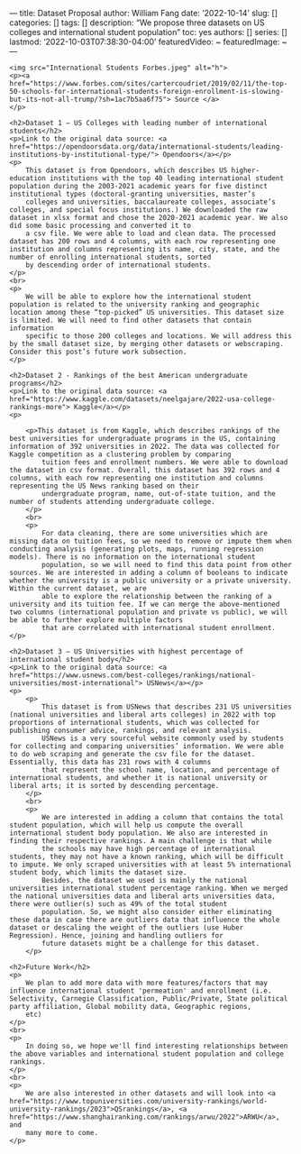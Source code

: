 --- title: Dataset Proposal 
author: William Fang 
date: '2022-10-14' 
slug: [] 
categories: [] 
tags: [] 
description: "We propose three datasets on US colleges and international student population" 
toc: yes 
authors: [] 
series: [] 
lastmod: '2022-10-03T07:38:30-04:00'
featuredVideo: ~ 
featuredImage: ~ 
---


<div id="TOC">
    <img src="International Students Forbes.jpeg" alt="h">
    <p><a href="https://www.forbes.com/sites/cartercoudriet/2019/02/11/the-top-50-schools-for-international-students-foreign-enrollment-is-slowing-but-its-not-all-trump/?sh=1ac7b5aa6f75"> Source </a>
    </p>

</div>

<div id="steps-for-netlify-setup-only-one-team-member-should-do-this" class="section level2">
    <h2>Dataset 1 – US Colleges with leading number of international students</h2>
    <p>Link to the original data source: <a href="https://opendoorsdata.org/data/international-students/leading-institutions-by-institutional-type/"> Opendoors</a></p>
    <p>
        This dataset is from Opendoors, which describes US higher-education institutions with the top 40 leading international student population during the 2003-2021 academic years for five distinct institutional types (doctoral-granting universities, master’s
        colleges and universities, baccalaureate colleges, associate’s colleges, and special focus institutions.) We downloaded the raw dataset in xlsx format and chose the 2020-2021 academic year. We also did some basic processing and converted it to
        a csv file. We were able to load and clean data. The processed dataset has 200 rows and 4 columns, with each row representing one institution and columns representing its name, city, state, and the number of enrolling international students, sorted
        by descending order of international students.
    </p>
    <br>
    <p>
        We will be able to explore how the international student population is related to the university ranking and geographic location among these “top-picked” US universities. This dataset size is limited. We will need to find other datasets that contain information
        specific to those 200 colleges and locations. We will address this by the small dataset size, by merging other datasets or webscraping. Consider this post’s future work subsection.
    </p>
</div>


<div id="steps-for-everyone" class="section level2">
    <h2>Dataset 2 - Rankings of the best American undergraduate programs</h2>
    <p>Link to the original data source: <a href="https://www.kaggle.com/datasets/neelgajare/2022-usa-college-rankings-more"> Kaggle</a></p>
    <p>

        <p>This dataset is from Kaggle, which describes rankings of the best universities for undergraduate programs in the US, containing information of 392 universities in 2022. The data was collected for Kaggle competition as a clustering problem by comparing
            tuition fees and enrollment numbers. We were able to download the dataset in csv format. Overall, this dataset has 392 rows and 4 columns, with each row representing one institution and columns representing the US News ranking based on their
            undergraduate program, name, out-of-state tuition, and the number of students attending undergraduate college.
        </p>
        <br>
        <p>
            For data cleaning, there are some universities which are missing data on tuition fees, so we need to remove or impute them when conducting analysis (generating plots, maps, running regression models). There is no information on the international student
            population, so we will need to find this data point from other sources. We are interested in adding a column of booleans to indicate whether the university is a public university or a private university. Within the current dataset, we are
            able to explore the relationship between the ranking of a university and its tuition fee. If we can merge the above-mentioned two columns (international population and private vs public), we will be able to further explore multiple factors
            that are correlated with international student enrollment. </p>
</div>
<div id="steps-for-the-group" class="section level2">
    <h2>Dataset 3 – US Universities with highest percentage of international student body</h2>
    <p>Link to the original data source: <a href="https://www.usnews.com/best-colleges/rankings/national-universities/most-international"> USNews</a></p>
    <p>
        <p>
            This dataset is from USNews that describes 231 US universities (national universities and liberal arts colleges) in 2022 with top proportions of international students, which was collected for publishing consumer advice, rankings, and relevant analysis.
            USNews is a very sourceful website commonly used by students for collecting and comparing universities’ information. We were able to do web scraping and generate the csv file for the dataset. Essentially, this data has 231 rows with 4 columns
            that represent the school name, location, and percentage of international students, and whether it is national university or liberal arts; it is sorted by descending percentage.
        </p>
        <br>
        <p>
            We are interested in adding a column that contains the total student population, which will help us compute the overall international student body population. We also are interested in finding their respective rankings. A main challenge is that while
            the schools may have high percentage of international students, they may not have a known ranking, which will be difficult to impute. We only scraped universities with at least 5% international student body, which limits the dataset size.
            Besides, the dataset we used is mainly the national universities international student percentage ranking. When we merged the national universities data and liberal arts universities data, there were outlier(s) such as 49% of the total student
            population. So, we might also consider either eliminating these data in case there are outliers data that influence the whole dataset or descaling the weight of the outliers (use Huber Regression). Hence, joining and handling outliers for
            future datasets might be a challenge for this dataset.
        </p>
</div>

<div>
    <h2>Future Work</h2>
    <p>
        We plan to add more data with more features/factors that may influence international student 'permeation' and enrollment (i.e. Selectivity, Carnegie Classification, Public/Private, State political party affiliation, Global mobility data, Geographic regions,
        etc)
    </p>
    <br>
    <p>
        In doing so, we hope we'll find interesting relationships between the above variables and international student population and college rankings.
    </p>
    <br>
    <p>
        We are also interested in other datasets and will look into <a href="https://www.topuniversities.com/university-rankings/world-university-rankings/2023">QSrankings</a>, <a href="https://www.shanghairanking.com/rankings/arwu/2022">ARWU</a>, and
        many more to come.
    </p>
</div>